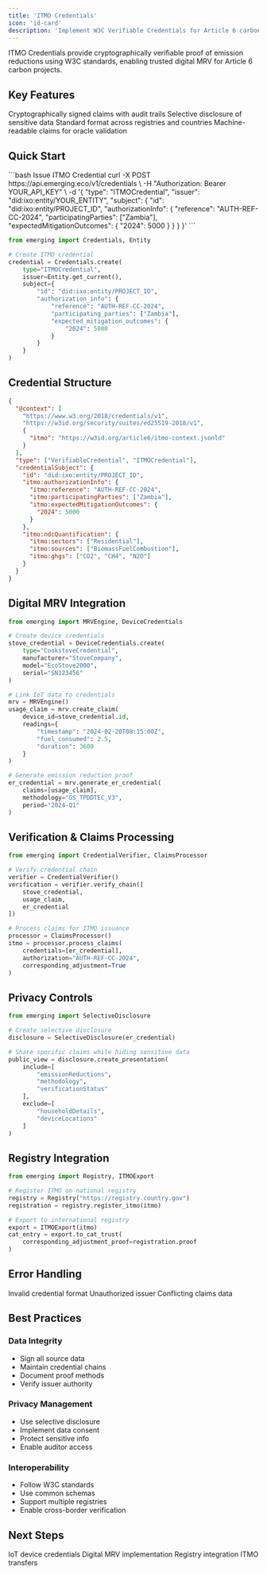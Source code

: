 ```yaml
---
title: 'ITMO Credentials'
icon: 'id-card'
description: 'Implement W3C Verifiable Credentials for Article 6 carbon project MRV'
---
```


<Tip>
ITMO Credentials provide cryptographically verifiable proof of emission reductions using W3C standards, enabling trusted digital MRV for Article 6 carbon projects.
</Tip>

## Key Features

<CardGroup>
  <Card title="Data Integrity" icon="shield-check">
    Cryptographically signed claims with audit trails
  </Card>
  <Card title="Privacy Control" icon="user-lock">
    Selective disclosure of sensitive data
  </Card>
  <Card title="Interoperability" icon="arrows-between-lines">
    Standard format across registries and countries
  </Card>
  <Card title="Automated Verification" icon="robot">
    Machine-readable claims for oracle validation
  </Card>
</CardGroup>

## Quick Start

<CodeGroup>
```bash Issue ITMO Credential
curl -X POST https://api.emerging.eco/v1/credentials \
  -H "Authorization: Bearer YOUR_API_KEY" \
  -d '{
    "type": "ITMOCredential",
    "issuer": "did:ixo:entity/YOUR_ENTITY",
    "subject": {
      "id": "did:ixo:entity/PROJECT_ID",
      "authorizationInfo": {
        "reference": "AUTH-REF-CC-2024",
        "participatingParties": ["Zambia"],
        "expectedMitigationOutcomes": {
          "2024": 5000
        }
      }
    }
  }'
```

```python
from emerging import Credentials, Entity

# Create ITMO credential
credential = Credentials.create(
    type="ITMOCredential",
    issuer=Entity.get_current(),
    subject={
        "id": "did:ixo:entity/PROJECT_ID",
        "authorization_info": {
            "reference": "AUTH-REF-CC-2024",
            "participating_parties": ["Zambia"],
            "expected_mitigation_outcomes": {
                "2024": 5000
            }
        }
    }
)
```
</CodeGroup>

## Credential Structure

```json
{
  "@context": [
    "https://www.w3.org/2018/credentials/v1",
    "https://w3id.org/security/suites/ed25519-2018/v1",
    {
      "itmo": "https://w3id.org/article6/itmo-context.jsonld"
    }
  ],
  "type": ["VerifiableCredential", "ITMOCredential"],
  "credentialSubject": {
    "id": "did:ixo:entity/PROJECT_ID",
    "itmo:authorizationInfo": {
      "itmo:reference": "AUTH-REF-CC-2024",
      "itmo:participatingParties": ["Zambia"],
      "itmo:expectedMitigationOutcomes": {
        "2024": 5000
      }
    },
    "itmo:ndcQuantification": {
      "itmo:sectors": ["Residential"],
      "itmo:sources": ["BiomassFuelCombustion"],
      "itmo:ghgs": ["CO2", "CH4", "N2O"]
    }
  }
}
```

## Digital MRV Integration

```python
from emerging import MRVEngine, DeviceCredentials

# Create device credentials
stove_credential = DeviceCredentials.create(
    type="CookstoveCredential",
    manufacturer="StoveCompany",
    model="EcoStove2000",
    serial="SN123456"
)

# Link IoT data to credentials
mrv = MRVEngine()
usage_claim = mrv.create_claim(
    device_id=stove_credential.id,
    readings={
        "timestamp": "2024-02-20T08:15:00Z",
        "fuel_consumed": 2.5,
        "duration": 3600
    }
)

# Generate emission reduction proof
er_credential = mrv.generate_er_credential(
    claims=[usage_claim],
    methodology="GS_TPDDTEC_V3",
    period="2024-Q1"
)
```

## Verification & Claims Processing

```python
from emerging import CredentialVerifier, ClaimsProcessor

# Verify credential chain
verifier = CredentialVerifier()
verification = verifier.verify_chain([
    stove_credential,
    usage_claim,
    er_credential
])

# Process claims for ITMO issuance
processor = ClaimsProcessor()
itmo = processor.process_claims(
    credentials=[er_credential],
    authorization="AUTH-REF-CC-2024",
    corresponding_adjustment=True
)
```

## Privacy Controls

```python
from emerging import SelectiveDisclosure

# Create selective disclosure
disclosure = SelectiveDisclosure(er_credential)

# Share specific claims while hiding sensitive data
public_view = disclosure.create_presentation(
    include=[
        "emissionReductions",
        "methodology",
        "verificationStatus"
    ],
    exclude=[
        "householdDetails",
        "deviceLocations"
    ]
)
```

## Registry Integration

```python
from emerging import Registry, ITMOExport

# Register ITMO on national registry
registry = Registry("https://registry.country.gov")
registration = registry.register_itmo(itmo)

# Export to international registry
export = ITMOExport(itmo)
cat_entry = export.to_cat_trust(
    corresponding_adjustment_proof=registration.proof
)
```

## Error Handling

<ResponseField name="400" type="error">
  Invalid credential format
</ResponseField>

<ResponseField name="401" type="error">
  Unauthorized issuer
</ResponseField>

<ResponseField name="409" type="error">
  Conflicting claims data
</ResponseField>

## Best Practices

### Data Integrity
* Sign all source data
* Maintain credential chains
* Document proof methods
* Verify issuer authority

### Privacy Management
* Use selective disclosure
* Implement data consent
* Protect sensitive info
* Enable auditor access

### Interoperability
* Follow W3C standards
* Use common schemas
* Support multiple registries
* Enable cross-border verification

## Next Steps

<CardGroup>
  <Card title="Device Integration" icon="microchip" href="/platforms/Emerging/stove-use-monitoring">
    IoT device credentials
  </Card>
  <Card title="MRV Guide" icon="chart-line">
    Digital MRV implementation
  </Card>
  <Card title="Registry Guide" icon="database">
    Registry integration
  </Card>
  <Card title="Article 6 Guide" icon="globe">
    ITMO transfers
  </Card>
</CardGroup>
